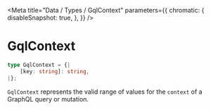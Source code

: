 
<Meta
  title="Data / Types / GqlContext"
  parameters={{
        chromatic: {
            disableSnapshot: true,
        },
    }}
/>

# GqlContext

```ts
type GqlContext = {|
    [key: string]: string,
|};
```

`GqlContext` represents the valid range of values for the `context` of a GraphQL query or mutation.
